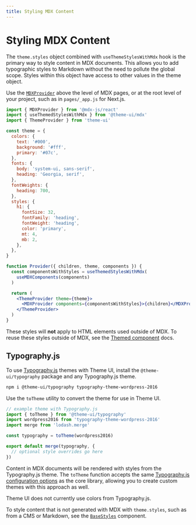 ```yaml
---
title: Styling MDX Content
---
```


# Styling MDX Content

The `theme.styles` object combined with `useThemeStylesWithMdx` hook is the
primary way to style content in MDX documents. This allows you to add
typographic styles to Markdown without the need to pollute the global scope.
Styles within this object have access to other values in the theme object.

Use the [`MDXProvider`](https://mdxjs.com/packages/react/#use) above the level
of MDX pages, or at the root level of your project, such as in `pages/_app.js`
for Next.js.

```jsx
import { MDXProvider } from '@mdx-js/react'
import { useThemedStylesWithMdx } from '@theme-ui/mdx'
import { ThemeProvider } from 'theme-ui'

const theme = {
  colors: {
    text: '#000',
    background: '#fff',
    primary: '#07c',
  },
  fonts: {
    body: 'system-ui, sans-serif',
    heading: 'Georgia, serif',
  },
  fontWeights: {
    heading: 700,
  },
  styles: {
    h1: {
      fontSize: 32,
      fontFamily: 'heading',
      fontWeight: 'heading',
      color: 'primary',
      mt: 4,
      mb: 2,
    },
  },
}

function Provider({ children, theme, components }) {
  const componentsWithStyles = useThemedStylesWithMdx(
    useMDXComponents(components)
  )

  return (
    <ThemeProvider theme={theme}>
      <MDXProvider components={componentsWithStyles}>{children}</MDXProvider>
    </ThemeProvider>
  )
}
```

<Note>

These styles will **not** apply to HTML elements used outside of MDX. To reuse
these styles outside of MDX, see the [Themed component](/mdx/themed) docs.

</Note>

## Typography.js

To use [Typography.js][] themes with Theme UI, install the
`@theme-ui/typography` package and any Typography.js theme.

```sh
npm i @theme-ui/typography typography-theme-wordpress-2016
```

Use the `toTheme` utility to convert the theme for use in Theme UI.

```js
// example theme with Typography.js
import { toTheme } from '@theme-ui/typography'
import wordpress2016 from 'typography-theme-wordpress-2016'
import merge from 'lodash.merge'

const typography = toTheme(wordpress2016)

export default merge(typography, {
  // optional style overrides go here
})
```

Content in MDX documents will be rendered with styles from the Typography.js
theme. The `toTheme` function accepts the same
[Typography.js configuration options](https://github.com/KyleAMathews/typography.js#configuration)
as the core library, allowing you to create custom themes with this approach as
well.

<Note>

Theme UI does not currently use colors from Typography.js.

</Note>

[typography.js]: https://github.com/KyleAMathews/typography.js

<Note>

To style content that is not generated with MDX with `theme.styles`, such as
from a CMS or Markdown, see the [`BaseStyles`](/api/#base-styles) component.

</Note>
